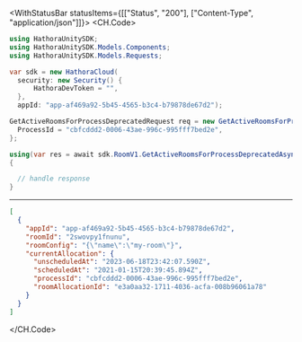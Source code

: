 

<WithStatusBar statusItems={[["Status", "200"], ["Content-Type", "application/json"]]}>
  <CH.Code>
  ```csharp GetActiveRoomsForProcessDeprecated.cs
  using HathoraUnitySDK;
using HathoraUnitySDK.Models.Components;
using HathoraUnitySDK.Models.Requests;

var sdk = new HathoraCloud(
    security: new Security() {
        HathoraDevToken = "",
    },
    appId: "app-af469a92-5b45-4565-b3c4-b79878de67d2");

GetActiveRoomsForProcessDeprecatedRequest req = new GetActiveRoomsForProcessDeprecatedRequest() {
    ProcessId = "cbfcddd2-0006-43ae-996c-995fff7bed2e",
};

using(var res = await sdk.RoomV1.GetActiveRoomsForProcessDeprecatedAsync(req))
{

    // handle response
}
  ```
  ---

  ```json Example Response
  [
    {
      "appId": "app-af469a92-5b45-4565-b3c4-b79878de67d2",
      "roomId": "2swovpy1fnunu",
      "roomConfig": "{\"name\":\"my-room\"}",
      "currentAllocation": {
        "unscheduledAt": "2023-06-18T23:42:07.590Z",
        "scheduledAt": "2021-01-15T20:39:45.894Z",
        "processId": "cbfcddd2-0006-43ae-996c-995fff7bed2e",
        "roomAllocationId": "e3a0aa32-1711-4036-acfa-008b96061a78"
      }
    }
  ]
  ```
  </CH.Code>
</WithStatusBar>
